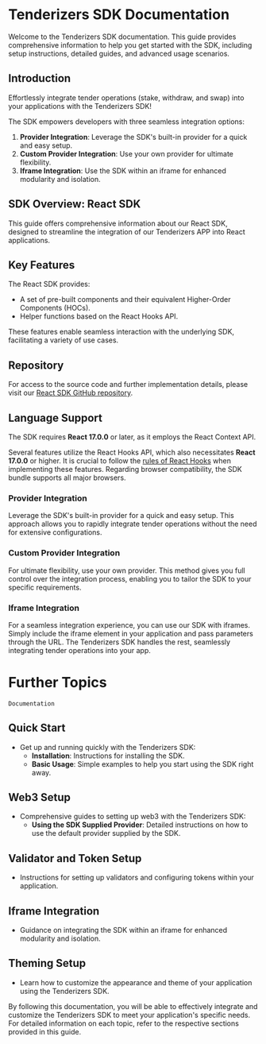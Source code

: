 # Tenderizers SDK Documentation

Welcome to the Tenderizers SDK documentation. This guide provides comprehensive information to help you get started with the SDK, including setup instructions, detailed guides, and advanced usage scenarios.

## Introduction

Effortlessly integrate tender operations (stake, withdraw, and swap) into your applications with the Tenderizers SDK!

The SDK empowers developers with three seamless integration options:

1. **Provider Integration**: Leverage the SDK's built-in provider for a quick and easy setup.
2. **Custom Provider Integration**: Use your own provider for ultimate flexibility.
3. **Iframe Integration**: Use the SDK within an iframe for enhanced modularity and isolation.

## SDK Overview: React SDK

This guide offers comprehensive information about our React SDK, designed to streamline
the integration of our Tenderizers APP into React applications.

## Key Features

The React SDK provides:

- A set of pre-built components and their equivalent Higher-Order Components (HOCs).
- Helper functions based on the React Hooks API.

These features enable seamless interaction with the underlying SDK, facilitating a variety of use cases.

## Repository

For access to the source code and further implementation details, please visit our [React SDK GitHub repository](https://github.com/Tenderize/sdk).

## Language Support

The SDK requires **React 17.0.0** or later, as it employs the React Context API.

Several features utilize the React Hooks API, which also necessitates **React 17.0.0** or higher. It is crucial to follow the [rules of React Hooks](https://reactjs.org/docs/hooks-rules.html) when implementing these features. Regarding browser compatibility, the SDK bundle supports all major browsers.

### Provider Integration

Leverage the SDK's built-in provider for a quick and easy setup. This approach allows you to rapidly integrate tender operations without the need for extensive configurations.

### Custom Provider Integration

For ultimate flexibility, use your own provider. This method gives you full control over the integration process, enabling you to tailor the SDK to your specific requirements.

### Iframe Integration

For a seamless integration experience, you can use our SDK with iframes. Simply include the iframe element in your application and pass parameters through the URL. The Tenderizers SDK handles the rest, seamlessly integrating tender operations into your app.

# Further Topics

`Documentation`

## Quick Start

- Get up and running quickly with the Tenderizers SDK:
  - **Installation**: Instructions for installing the SDK.
  - **Basic Usage**: Simple examples to help you start using the SDK right away.

## Web3 Setup

- Comprehensive guides to setting up web3 with the Tenderizers SDK:
  - **Using the SDK Supplied Provider**: Detailed instructions on how to use the default provider supplied by the SDK.

## Validator and Token Setup

- Instructions for setting up validators and configuring tokens within your application.

## Iframe Integration

- Guidance on integrating the SDK within an iframe for enhanced modularity and isolation.

## Theming Setup

- Learn how to customize the appearance and theme of your application using the Tenderizers SDK.

By following this documentation, you will be able to effectively integrate and customize the Tenderizers SDK to meet your application's specific needs. For detailed information on each topic, refer to the respective sections provided in this guide.

